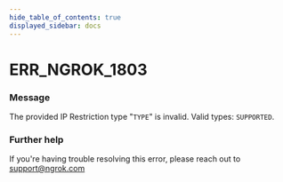 ```yaml
---
hide_table_of_contents: true
displayed_sidebar: docs
---
```



# ERR_NGROK_1803

### Message

The provided IP Restriction type "`TYPE`" is invalid. Valid types: `SUPPORTED`.

### Further help

If you're having trouble resolving this error, please reach out to [support@ngrok.com](mailto:support@ngrok.com?subject=Help%20with%20ERR_NGROK_1803)

<ErrorDetails error="err_ngrok_1803" />
